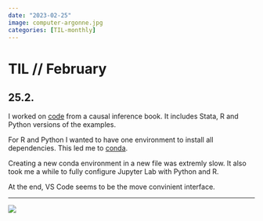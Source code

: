 ```yaml
---
date: "2023-02-25"
image: computer-argonne.jpg
categories: [TIL-monthly]
---
```


# TIL // February

## 25.2.

I worked on [code](https://github.com/hdigital/mixtape) from a causal inference book. It includes Stata, R and Python versions of the examples.

For R and Python I wanted to have one environment to install all dependencies. This led me to [conda](https://docs.conda.io/projects/conda/en/stable/user-guide/getting-started.html).

Creating a new conda environment in a new file was extremly slow. It also took me a while to fully configure Jupyter Lab with Python and R.

At the end, VS Code seems to be the move convinient interface.

---

![](computer-argonne.jpg)
